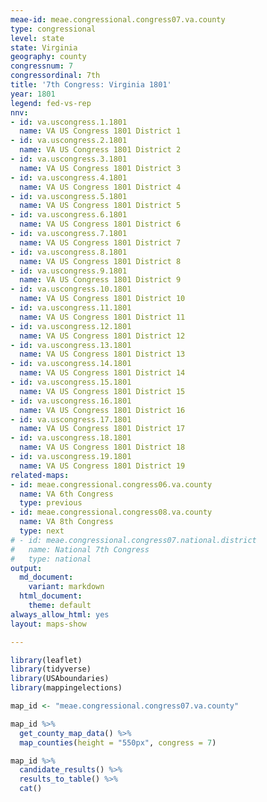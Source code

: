 ```yaml
---
meae-id: meae.congressional.congress07.va.county
type: congressional
level: state
state: Virginia
geography: county
congressnum: 7
congressordinal: 7th
title: '7th Congress: Virginia 1801'
year: 1801
legend: fed-vs-rep
nnv:
- id: va.uscongress.1.1801
  name: VA US Congress 1801 District 1
- id: va.uscongress.2.1801
  name: VA US Congress 1801 District 2
- id: va.uscongress.3.1801
  name: VA US Congress 1801 District 3
- id: va.uscongress.4.1801
  name: VA US Congress 1801 District 4
- id: va.uscongress.5.1801
  name: VA US Congress 1801 District 5
- id: va.uscongress.6.1801
  name: VA US Congress 1801 District 6
- id: va.uscongress.7.1801
  name: VA US Congress 1801 District 7
- id: va.uscongress.8.1801
  name: VA US Congress 1801 District 8
- id: va.uscongress.9.1801
  name: VA US Congress 1801 District 9
- id: va.uscongress.10.1801
  name: VA US Congress 1801 District 10
- id: va.uscongress.11.1801
  name: VA US Congress 1801 District 11
- id: va.uscongress.12.1801
  name: VA US Congress 1801 District 12
- id: va.uscongress.13.1801
  name: VA US Congress 1801 District 13
- id: va.uscongress.14.1801
  name: VA US Congress 1801 District 14
- id: va.uscongress.15.1801
  name: VA US Congress 1801 District 15
- id: va.uscongress.16.1801
  name: VA US Congress 1801 District 16
- id: va.uscongress.17.1801
  name: VA US Congress 1801 District 17
- id: va.uscongress.18.1801
  name: VA US Congress 1801 District 18
- id: va.uscongress.19.1801
  name: VA US Congress 1801 District 19
related-maps:
- id: meae.congressional.congress06.va.county
  name: VA 6th Congress
  type: previous
- id: meae.congressional.congress08.va.county
  name: VA 8th Congress
  type: next
# - id: meae.congressional.congress07.national.district
#   name: National 7th Congress
#   type: national
output:
  md_document:
    variant: markdown
  html_document:
    theme: default
always_allow_html: yes
layout: maps-show

---
```


```r
library(leaflet)
library(tidyverse)
library(USAboundaries)
library(mappingelections)

map_id <- "meae.congressional.congress07.va.county"
```

<div class="map">

```r
map_id %>%
  get_county_map_data() %>%
  map_counties(height = "550px", congress = 7)
```

</div>

<div class="results-table">

```r
map_id %>%
  candidate_results() %>%
  results_to_table() %>%
  cat()
```

</div>
